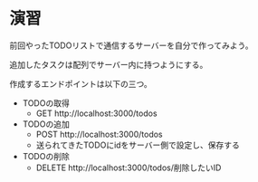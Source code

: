 # 演習

前回やったTODOリストで通信するサーバーを自分で作ってみよう。

追加したタスクは配列でサーバー内に持つようにする。

作成するエンドポイントは以下の三つ。

- TODOの取得
  - GET http://localhost:3000/todos
- TODOの追加
  - POST http://localhost:3000/todos
  - 送られてきたTODOにidをサーバー側で設定し、保存する
- TODOの削除
  - DELETE http://localhost:3000/todos/削除したいID
